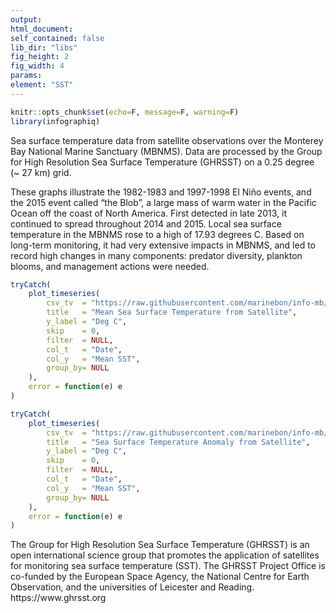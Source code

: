 ```yaml
---
output:
html_document:
self_contained: false
lib_dir: "libs"
fig_height: 2
fig_width: 4
params:
element: "SST"
---
```


```r
knitr::opts_chunk$set(echo=F, message=F, warning=F)
library(infographiq)
```

<base target="_parent">
Sea surface temperature data from satellite observations over the Monterey Bay National Marine Sanctuary (MBNMS). Data are processed by the Group for High Resolution Sea Surface Temperature (GHRSST) on a 0.25 degree (~ 27 km) grid.
<p></p>
<p>These graphs illustrate the 1982-1983 and 1997-1998 El Ni&ntilde;o events, and the 2015 event called "the Blob", a large mass of warm water in the Pacific Ocean off the coast of North America. First detected in late 2013, it continued to spread throughout 2014 and 2015. Local sea surface temperature in the MBNMS rose to a high of 17.93 degrees C. Based on long-term monitoring, it had very extensive impacts in MBNMS, and led to record high changes in many components: predator diversity, plankton blooms, and management actions were needed.</p>

```r
tryCatch(
    plot_timeseries(
        csv_tv  = "https://raw.githubusercontent.com/marinebon/info-mb/master/prep/data/MBNMS_GHRSST.csv",
        title   = "Mean Sea Surface Temperature from Satellite",
        y_label = "Deg C",
        skip    = 0,
        filter  = NULL,
        col_t   = "Date",
        col_y   = "Mean SST",
        group_by= NULL
    ),
    error = function(e) e
)
```

```r
tryCatch(
    plot_timeseries(
        csv_tv  = "https://raw.githubusercontent.com/marinebon/info-mb/master/prep/data/MBNMS_GHRSST.csv",
        title   = "Sea Surface Temperature Anomaly from Satellite",
        y_label = "Deg C",
        skip    = 0,
        filter  = NULL,
        col_t   = "Date",
        col_y   = "Mean SST",
        group_by= NULL
    ),
    error = function(e) e
)
```
The Group for High Resolution Sea Surface Temperature (GHRSST) is an open international science group that promotes the application of satellites for monitoring sea surface temperature (SST). The GHRSST Project Office is co-funded by the European Space Agency, the National Centre for Earth Observation, and the universities of Leicester and Reading. https://www.ghrsst.org
